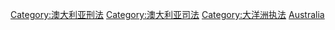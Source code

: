 [[Category:澳大利亚刑法|Category:澳大利亚刑法]]
[[Category:澳大利亚司法|Category:澳大利亚司法]]
[[Category:大洋洲执法|Category:大洋洲执法]]
[[Category:各国执法|Australia]]